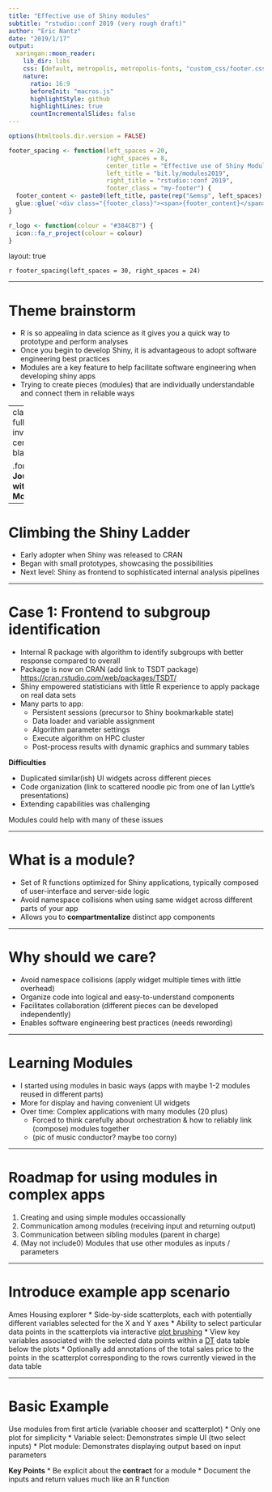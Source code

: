 ```yaml
---
title: "Effective use of Shiny modules"
subtitle: "rstudio::conf 2019 (very rough draft)"
author: "Eric Nantz"
date: "2019/1/17"
output:
  xaringan::moon_reader:
    lib_dir: libs
    css: [default, metropolis, metropolis-fonts, "custom_css/footer.css", "custom_css/misc.css", "custom_css/animate.css"]
    nature:
      ratio: 16:9
      beforeInit: "macros.js"
      highlightStyle: github
      highlightLines: true
      countIncrementalSlides: false
---
```


```r
options(htmltools.dir.version = FALSE)

footer_spacing <- function(left_spaces = 20, 
                           right_spaces = 8,
                           center_title = "Effective use of Shiny Modules",
                           left_title = "bit.ly/modules2019",
                           right_title = "rstudio::conf 2019", 
                           footer_class = "my-footer") {
  footer_content <- paste0(left_title, paste(rep("&emsp", left_spaces), collapse=";"), ";", center_title, paste(rep("&emsp", right_spaces), collapse=";"),  ";", right_title)
  glue::glue('<div class="{footer_class}"><span>{footer_content}</span></div>')
}

r_logo <- function(colour = "#384CB7") {
  icon::fa_r_project(colour = colour)
}
```

layout: true

`r footer_spacing(left_spaces = 30, right_spaces = 24)` 

---

# Theme brainstorm

* R is so appealing in data science as it gives you a quick way to prototype and perform analyses 
* Once you begin to develop Shiny, it is advantageous to adopt software engineering best practices
* Modules are a key feature to help facilitate software engineering when developing shiny apps
* Trying to create pieces (modules) that are individually understandable and connect them in reliable ways

---
class: fullscreen, inverse, center, text-black

.font250[**My Journey with Modules**]

---

# Climbing the Shiny Ladder

* Early adopter when Shiny was released to CRAN
* Began with small prototypes, showcasing the possibilities
* Next level: Shiny as frontend to sophisticated internal analysis pipelines

---

# Case 1: Frontend to subgroup identification

* Internal R package with algorithm to identify subgroups with better response compared to overall
* Package is now on CRAN (add link to TSDT package) <https://cran.rstudio.com/web/packages/TSDT/>
* Shiny empowered statisticians with little R experience to apply package on real data sets
* Many parts to app:
    + Persistent sessions (precursor to Shiny bookmarkable state)
    + Data loader and variable assignment
    + Algorithm parameter settings
    + Execute algorithm on HPC cluster
    + Post-process results with dynamic graphics and summary tables
    
__Difficulties__

* Duplicated similar(ish) UI widgets across different pieces
* Code organization (link to scattered noodle pic from one of Ian Lyttle's presentations)
* Extending capabilities was challenging

Modules could help with many of these issues

---

# What is a module?

* Set of R functions optimized for Shiny applications, typically composed of user-interface and server-side logic
* Avoid namespace collisions when using same widget across different parts of your app
* Allows you to  __compartmentalize__ distinct app components

---

# Why should we care?

- Avoid namespace collisions (apply widget multiple times with little overhead)
- Organize code into logical and easy-to-understand components
- Facilitates collaboration (different pieces can be developed independently)
- Enables software engineering best practices (needs rewording)

---

# Learning Modules

- I started using modules in basic ways (apps with maybe 1-2 modules reused in different parts)
- More for display and having convenient UI widgets
- Over time: Complex applications with many modules (20 plus)
    + Forced to think carefully about orchestration & how to reliably link (compose) modules together
    + (pic of music conductor? maybe too corny)

---

# Roadmap for using modules in complex apps

1. Creating and using simple modules occassionally
2. Communication among modules (receiving input and returning output)
3. Communication between sibling modules (parent in charge)
4. (May not include0) Modules that use other modules as inputs / parameters

---

# Introduce example app scenario

Ames Housing explorer
* Side-by-side scatterplots, each with potentially different variables selected for the X and Y axes
* Ability to select particular data points in the scatterplots via interactive [plot brushing](http://shiny.rstudio.com/articles/selecting-rows-of-data.html)
* View key variables associated with the selected data points within a [DT](https://rstudio.github.io/DT/) data table below the plots
* Optionally add annotations of the total sales price to the points in the scatterplot corresponding to the rows currently viewed in the data table

---

# Basic Example

Use modules from first article (variable chooser and scatterplot)
* Only one plot for simplicity
* Variable select: Demonstrates simple UI (two select inputs)
* Plot module: Demonstrates displaying output based on input parameters

__Key Points__
* Be explicit about the __contract__ for a module
* Document the inputs and return values much like an R function

